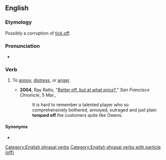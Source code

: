 ==English==

===Etymology===
Possibly a corruption of [[tick off]].

===Pronunciation===
* {{audio|en|En-au-torque off.ogg|Audio (AU)}}

===Verb===
{{en-verb|torques off|torquing off|torqued off}}

# {{lb|en|chiefly|US|transitive|idiomatic}} To [[annoy]], [[distress]], or [[anger]].
#* '''2004''', Ray Ratto, "[http://www.sfgate.com/cgi-bin/article.cgi?f=/c/a/2004/03/05/SPGI55F1HC1.DTL Better off, but at what price?]," ''San Francisco Chronicle'', 5 Mar.,
#*: It is hard to remember a talented player who so comprehensively bothered, annoyed, outraged and just plain '''torqued off''' the customers quite like Owens.

====Synonyms====
* {{l|en|piss off}}

[[Category:English phrasal verbs]]
[[Category:English phrasal verbs with particle (off)]]